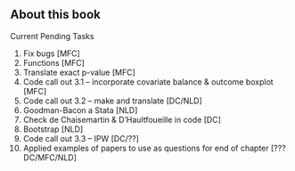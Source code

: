 ## About this book

Current Pending Tasks

1. Fix bugs [MFC]
2. Functions [MFC]
3. Translate exact p-value [MFC] 
4. Code call out 3.1 -- incorporate covariate balance & outcome boxplot [MFC]
5. Code call out 3.2 -- make and translate [DC/NLD]
6. Goodman-Bacon a Stata [NLD]
7. Check de Chaisemartin & D'Haultfoueille in code [DC]
8. Bootstrap [NLD]
9. Code call out 3.3 -- IPW [DC/??]
10. Applied examples of papers to use as questions for end of chapter [??? DC/MFC/NLD] 